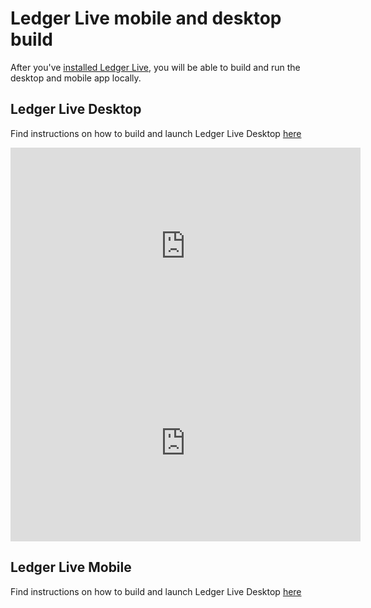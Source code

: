 # Ledger Live mobile and desktop build

After you've [installed Ledger Live](../setup-build/), you will be able to build and run the desktop and mobile app locally.

## Ledger Live Desktop

Find instructions on how to build and launch Ledger Live Desktop [here](https://github.com/LedgerHQ/ledger-live/tree/develop/apps/ledger-live-desktop) 

<iframe width="560" height="315" src="https://www.youtube-nocookie.com/embed/BC9IuHIVQfE" title="YouTube video player" frameBorder="0" allow="accelerometer; autoplay; clipboard-write; encrypted-media; gyroscope; picture-in-picture" allowFullScreen></iframe>
<br/>
<iframe width="560" height="315" src="https://www.youtube-nocookie.com/embed/R_IAdQyB2sE" title="YouTube video player" frameBorder="0" allow="accelerometer; autoplay; clipboard-write; encrypted-media; gyroscope; picture-in-picture" allowFullScreen></iframe>

## Ledger Live Mobile

Find instructions on how to build and launch Ledger Live Desktop [here](https://github.com/LedgerHQ/ledger-live/tree/develop/apps/ledger-live-mobile)